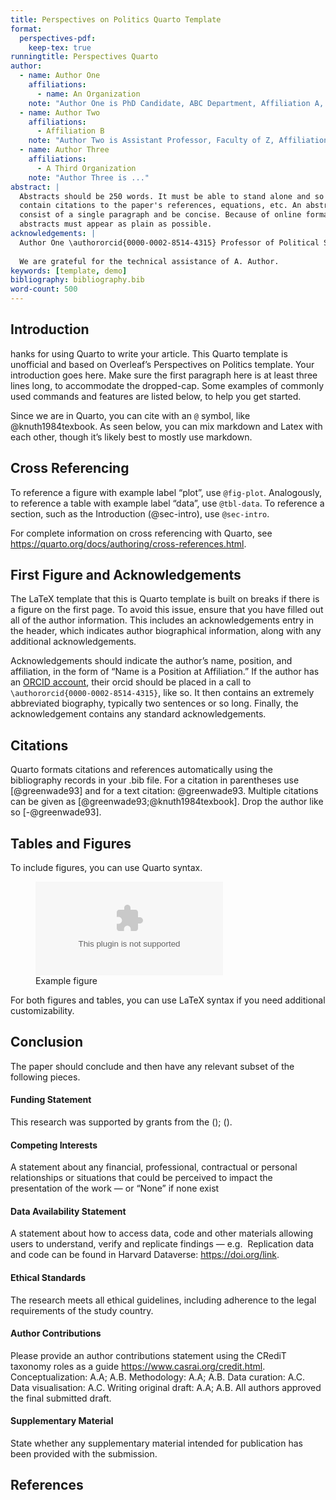 ```yaml
---
title: Perspectives on Politics Quarto Template
format:
  perspectives-pdf:
    keep-tex: true  
runningtitle: Perspectives Quarto
author:
  - name: Author One
    affiliations:
      - name: An Organization
    note: "Author One is PhD Candidate, ABC Department, Affiliation A, 12345 NY. (a.1@example.edu)"
  - name: Author Two
    affiliations:
      - Affiliation B
    note: "Author Two is Assistant Professor, Faculty of Z, Affiliation B, 42813. Corresponding Author (a.2@acme.edu) Additional notes about Author Two."
  - name: Author Three
    affiliations:
      - A Third Organization
    note: "Author Three is ..."
abstract: |
  Abstracts should be 250 words. It must be able to stand alone and so cannot 
  contain citations to the paper's references, equations, etc. An abstract must 
  consist of a single paragraph and be concise. Because of online formatting, 
  abstracts must appear as plain as possible.
acknowledgements: |
  Author One \authororcid{0000-0002-8514-4315} Professor of Political Science at An Organization. Her research targets the intersection of politics and belonging in relation to immigrant integration issues and national identity, from the point of view of minorities and majorities alike.
  
  We are grateful for the technical assistance of A. Author.
keywords: [template, demo]
bibliography: bibliography.bib
word-count: 500
---
```


## Introduction {#sec-intro}

\dropcap{T}hanks for using Quarto to write your article. This Quarto template is unofficial and based on Overleaf's Perspectives on Politics template. Your introduction goes here. Make sure the first paragraph here is at least three lines long, to accommodate the dropped-cap. Some examples of commonly used commands and features are listed below, to help you get started.

Since we are in Quarto, you can cite with an `@` symbol, like @knuth1984texbook. As seen below, you can mix markdown and Latex with each other, though it's likely best to mostly use markdown.

## Cross Referencing

To reference a figure with example label "plot", use `@fig-plot`. 
Analogously, to reference a table with example label "data", use `@tbl-data`.
To reference a section, such as the Introduction (@sec-intro), use `@sec-intro`.

For complete information on cross referencing with Quarto, see <https://quarto.org/docs/authoring/cross-references.html>.

## First Figure and Acknowledgements

The LaTeX template that this is Quarto template is built on breaks if there is a figure on the first page.
To avoid this issue, ensure that you have filled out all of the author information.
This includes an acknowledgements entry in the header, which indicates author biographical information, along with any additional acknowledgements.

Acknowledgements should indicate the author's name, position, and affiliation, in the form of "Name is a Position at Affiliation." If the author has an [ORCID account](https://orcid.org/), their orcid should be placed in a call to `\authororcid{0000-0002-8514-4315}`, like so.
It then contains an extremely abbreviated biography, typically two sentences or so long.
Finally, the acknowledgement contains any standard acknowledgements. 


## Citations

Quarto formats citations and references automatically using the bibliography records in your .bib file. For a citation in parentheses use [@greenwade93] and for a text citation: @greenwade93. Multiple citations can be given as [@greenwade93;@knuth1984texbook]. Drop the author like so [-@greenwade93].


## Tables and Figures

To include figures, you can use Quarto syntax.

![Example figure](sample-fig.eps){#fig-plot}

For both figures and tables, you can use LaTeX syntax if you need additional customizability. 

## Conclusion

The paper should conclude and then have any relevant subset of the following pieces.

#### Funding Statement
This research was supported by grants from the <funder-name><doi>(<award ID>); <funder-name><doi>(<award ID>).

#### Competing Interests
A statement about any financial, professional, contractual or personal relationships or situations that could be perceived to impact the presentation of the work --- or "None" if none exist

#### Data Availability Statement
A statement about how to access data, code and other materials allowing users to understand, verify and replicate findings --- e.g. 
Replication data and code can be found in Harvard Dataverse: <https://doi.org/link>.

#### Ethical Standards
The research meets all ethical guidelines, including adherence to the legal requirements of the study country.

#### Author Contributions
Please provide an author contributions statement using the CRediT taxonomy roles as a guide <https://www.casrai.org/credit.html>. 
Conceptualization: A.A; A.B. 
Methodology: A.A; A.B. 
Data curation: A.C. 
Data visualisation: A.C. 
Writing original draft: A.A; A.B. 
All authors approved the final submitted draft.

#### Supplementary Material
State whether any supplementary material intended for publication has been provided with the submission.

## References
<!-- the pattern below controls the placement of the references -->
:::{#refs}
:::
